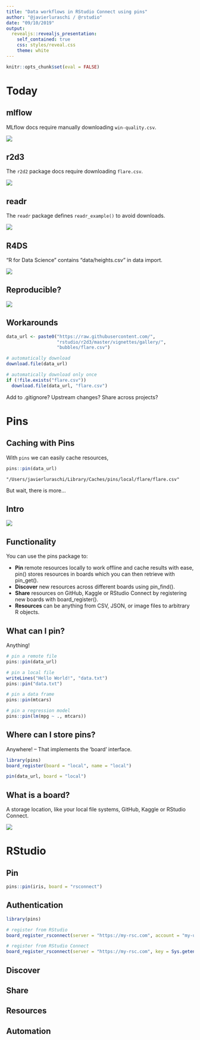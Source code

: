 ```yaml
---
title: "Data workflows in RStudio Connect using pins"
author: "@javierluraschi / @rstudio"
date: "09/10/2019"
output:
  revealjs::revealjs_presentation:
    self_contained: true
    css: styles/reveal.css
    theme: white
---
```


```r
knitr::opts_chunk$set(eval = FALSE)
```

# Today

## mlflow

MLflow docs require manually downloading `win-quality.csv`.

![](images/today-mlflow.png)

## r2d3

The `r2d2` package docs require downloading `flare.csv`.

![](images/today-r2d3.png)

## readr

The `readr` package defines `readr_example()` to avoid downloads.

![](images/today-readr.png)

## R4DS

"R for Data Science" contains "data/heights.csv" in data import.

![](images/today-r4ds.png)

## Reproducible?

![](images/today-reproducuble.jpg)

## Workarounds

```r
data_url <- paste0("https://raw.githubusercontent.com/",
                   "rstudio/r2d3/master/vignettes/gallery/",
                   "bubbles/flare.csv")

# automatically download
download.file(data_url)
```

```r
# automatically download only once
if (!file.exists("flare.csv"))
  download.file(data_url, "flare.csv")
```

Add to .gitignore? Upstream changes? Share across projects?

# Pins

## Caching with Pins

With `pins` we can easily cache resources,

```r
pins::pin(data_url)
```
```
"/Users/javierluraschi/Library/Caches/pins/local/flare/flare.csv"
```

But wait, there is more...

## Intro

![](images/pins-blog.png)

## Functionality

You can use the pins package to:

- **Pin** remote resources locally to work offline and cache results with ease, pin() stores resources in boards which you can then retrieve with pin_get().
- **Discover** new resources across different boards using pin_find().
- **Share** resources on GitHub, Kaggle or RStudio Connect by registering new boards with board_register().
- **Resources** can be anything from CSV, JSON, or image files to arbitrary R objects.

## What can I pin?

Anything!

```r
# pin a remote file
pins::pin(data_url)
```

```r
# pin a local file
writeLines("Hello World!", "data.txt")
pins::pin("data.txt")
```

```r
# pin a data frame
pins::pin(mtcars)
```

```r
# pin a regression model
pins::pin(lm(mpg ~ ., mtcars))
```

## Where can I store pins?

Anywhere! -- That implements the 'board' interface.

```r
library(pins)
board_register(board = "local", name = "local")

pin(data_url, board = "local")
```

## What is a board?

A storage location, like your local file systems, GitHub, Kaggle or RStudio Connect.

![](images/pins-board-interface.png)

# RStudio

## Pin

```r
pins::pin(iris, board = "rsconnect")
```

## Authentication

```r
library(pins)

# register from RStudio
board_register_rsconnect(server = "https://my-rsc.com", account = "my-user")

# register from RStudio Connect
board_register_rsconnect(server = "https://my-rsc.com", key = Sys.getenv("RSC_API"))
```

## Discover

## Share

## Resources

## Automation

